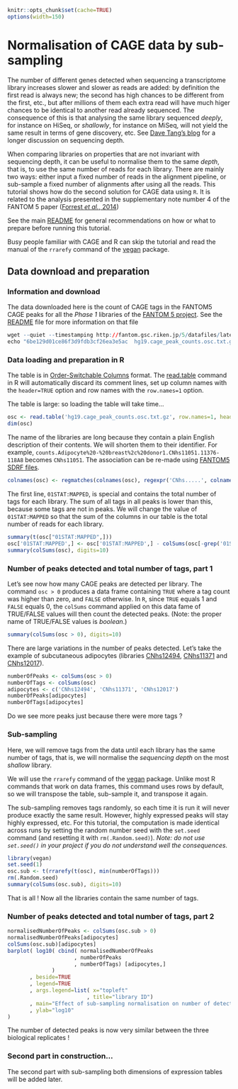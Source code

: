```r
knitr::opts_chunk$set(cache=TRUE)
options(width=150)
```

Normalisation of CAGE data by sub-sampling
==========================================

The number of different genes detected when sequencing a transcriptome library
increases slower and slower as reads are added: by definition the first read is
always new; the second has high chances to be different from the first, etc.,
but after millions of them each extra read will have much higer chances to be
identical to another read already sequenced.  The consequence of this is that
analysing the same library sequenced _deeply_, for instance on HiSeq, or
_shallowly_, for instance on MiSeq, will not yield the same result in terms of
gene discovery, etc.  See [Dave Tang's blog][Dave] for a longer discussion on
sequencing depth.

[Dave]: http://davetang.org/muse/2013/07/10/how-deep-should-we-sequence/ "How deep should we sequence ?"

When comparing libraries on properties that are not invariant with sequencing
depth, it can be useful to normalise them to the same _depth_, that is, to use
the same number of reads for each library.  There are mainly two ways: either
input a fixed number of reads in the alignment pipeline, or sub-sample a fixed
number of alignments after using all the reads.  This tutorial shows how do the
second solution for CAGE data using `R`.  It is related to the analysis
presented in the supplementary note number 4 of the FANTOM 5 paper ([Forrest
_et al._, 2014][F5])

[F5]: http://dx.doi.org/10.1038/nature13182 "Forrest et al., 2014"

See the main [README](../README.md) for general recommendations on how or what
to prepare before running this tutorial.

Busy people familiar with CAGE and R can skip the tutorial and read the manual
of the `rrarefy` command of the [vegan][] package.

[vegan]: http://vegan.r-forge.r-project.org/


<a id="data-prep">Data download and preparation</a>
---------------------------------------------------

### Information and download

The data downloaded here is the count of CAGE tags in the FANTOM5 CAGE peaks
for all the _Phase 1_ libraries of the [FANTOM 5 project][F5].  See the
[README][F5 README] file for more information on that file

[F5]: http://fantom.gsc.riken.jp
[F5 README]: http://fantom.gsc.riken.jp/5/datafiles/latest/extra/CAGE_peaks/00_readme.txt

```r
wget --quiet --timestamping http://fantom.gsc.riken.jp/5/datafiles/latest/extra/CAGE_peaks/hg19.cage_peak_counts.osc.txt.gz
echo "6be129d01ce86f3d9fdb3cf26ea3e5ac  hg19.cage_peak_counts.osc.txt.gz" | md5sum -c
```

### Data loading and preparation in R

The table is in [Order-Switchable Columns][OSC] format.  The [read.table][]
command in R will automatically discard its comment lines, set up column names
with the `header=TRUE` option and row names with the `row.names=1` option.

[read.table]: http://stat.ethz.ch/R-manual/R-devel/library/utils/html/read.table.html
[OSC]: http://sourceforge.net/projects/osctf/

The table is large: so loading the table will take time…

```r
osc <- read.table('hg19.cage_peak_counts.osc.txt.gz', row.names=1, header=TRUE)
dim(osc)
```

The name of the libraries are long because they contain a plain English
description of their contents.  We will shorten them to their identifier.  For
example, `counts.Adipocyte%20-%20breast%2c%20donor1.CNhs11051.11376-118A8`
becomes `CNhs11051`.  The association can be re-made using [FANTOM5 SDRF
files](../FANTOM5_SDRF_files/sdrf.md).

```r
colnames(osc) <- regmatches(colnames(osc), regexpr('CNhs.....', colnames(osc)))
```

The first line, `01STAT:MAPPED`, is special and contains the total number of
tags for each library.  The sum of all tags in all peaks is lower than this,
because some tags are not in peaks.  We will change the value of
`01STAT:MAPPED` so that the sum of the columns in our table is the total number
of reads for each library.

```r
summary(t(osc["01STAT:MAPPED",]))
osc['01STAT:MAPPED',] <- osc['01STAT:MAPPED',] - colSums(osc[-grep('01STAT:MAPPED', rownames(osc)),])
summary(colSums(osc), digits=10)
```

### Number of peaks detected and total number of tags, part 1

Let's see now how many CAGE peaks are detected per library.  The command `osc >
0` produces a data frame containing `TRUE` where a tag count was higher than
zero, and `FALSE` otherwise.  In `R`, since `TRUE` equals 1 and `FALSE` equals
0, the `colSums` command applied on this data fame of TRUE/FALSE values will
then count the detected peaks.  (Note: the proper name of TRUE/FALSE values is
_boolean_.)

```r
summary(colSums(osc > 0), digits=10)
```

There are large variations in the number of peaks detected.  Let's take the example
of subcutaneous adipocytes (libraries [CNhs12494][], [CNhs11371][] and [CNhs12017][]).

[CNhs12494]: http://fantom.gsc.riken.jp/5/sstar/FF:11259-116F8 "Adipocyte - subcutaneous, donor1"
[CNhs11371]: http://fantom.gsc.riken.jp/5/sstar/FF:11336-117F4 "Adipocyte - subcutaneous, donor2"
[CNhs12017]: http://fantom.gsc.riken.jp/5/sstar/FF:11408-118E4 "Adipocyte - subcutaneous, donor3"

```r
numberOfPeaks <- colSums(osc > 0)
numberOfTags <- colSums(osc)
adipocytes <- c('CNhs12494', 'CNhs11371', 'CNhs12017')
numberOfPeaks[adipocytes]
numberOfTags[adipocytes]
```

Do we see more peaks just because there were more tags ?


### Sub-sampling

Here, we will remove tags from the data until each library has the same number of tags,
that is, we will normalise the _sequencing depth_ on the most _shallow_ library.

We will use the `rrarefy` command of the [vegan] package.  Unlike most R
commands that work on data frames, this command uses rows by default, so we
will transpose the table, sub-sample it, and transpose it again.

The sub-sampling removes tags randomly, so each time it is run it will never
produce exactly the same result.  However, highly expressed peaks will stay
highly expressed, etc.  For this tutorial, the computation is made identical
across runs by setting the random number seed with the `set.seed` command (and
resetting it with `rm(.Random.seed)`).  _Note: do not use `set.seed()` in your
project if you do not understand well the consequences._

```r
library(vegan)
set.seed(1)
osc.sub <- t(rrarefy(t(osc), min(numberOfTags)))
rm(.Random.seed)
summary(colSums(osc.sub), digits=10)
```

That is all !  Now all the libraries contain the same number of tags.

### Number of peaks detected and total number of tags, part 2

```r
normalisedNumberOfPeaks <- colSums(osc.sub > 0)
normalisedNumberOfPeaks[adipocytes]
colSums(osc.sub)[adipocytes]
barplot( log10( cbind( normalisedNumberOfPeaks
                     , numberOfPeaks
                     , numberOfTags) [adipocytes,]
              )
       , beside=TRUE
       , legend=TRUE
       , args.legend=list( x="topleft"
                         , title="library ID")
       , main="Effect of sub-sampling normalisation on number of detected peaks"
       , ylab="log10"
)
```

The number of detected peaks is now very similar between the three biological replicates !

### Second part in construction…

The second part with sub-sampling both dimensions of expression tables will be
added later.
